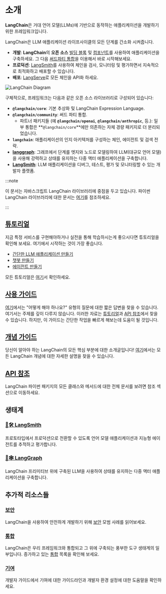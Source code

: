 # 소개

**LangChain**은 거대 언어 모델(LLMs)에 기반으로 동작하는 애플리케이션을 개발하기 위한 프레임워크입니다.

LangChain은 LLM 애플리케이션 라이프사이클의 모든 단계를 간소화 시켜줍니다.

- **개발**: **LangChain**의 **오픈 소스** [빌딩 블록](/docs/how_to/#langchain-expression-language-lcel) 및 [컴포넌트](/docs/how_to/)를 사용하여 애플리케이션을 구축하세요. 그 다음 [써드파티 통합](/docs/integrations/platforms/)을 이용해서 바로 시작해보세요.
- **프로덕션**: [LangSmith](/docs/langsmith/)를 사용하여 체인을 검사, 모니터링 및 평가하면서 지속적으로 최적화하고 배포할 수 있습니다.
- **배포**: [LangServe](https://www.langchain.com/langserve)로 모든 체인을 API화 하세요.

![LangChain Diagram](/img/langchain_stack_feb_2024.webp)

구체적으로, 프레임워크는 다음과 같은 오픈 소스 라이브러리로 구성되어 있습니다:

- **`@langchain/core`**: 기본 추상화 및 LangChain Expression Language.
- **`@langchain/community`**: 써드 파티 통합.
  - 파트너 패키지들 (예 **`@langchain/openai`**, **`@langchain/anthropic`**, 등.): 일부 통합은 **`@langchain/core`**에만 의존하는 자체 경량 패키지로 더 분리되었습니다.
- **`langchain`**: 애플리케이션의 인지 아키텍처를 구성하는 체인, 에이전트 및 검색 전략.
- **[langgraph](https://www.langchain.com/langserveh)**: 그래프에서 단계를 엣지와 노드로 모델링하여 LLM(대규모 언어 모델)을 사용해 강력하고 상태를 유지하는 다중 액터 애플리케이션을 구축합니다.
- **[LangSmith](/docs/langsmith)**: LLM 애플리케이션을 디버그, 테스트, 평가 및 모니터링할 수 있는 개발자 플랫폼.

:::note

이 문서는 자바스크립트 LangChain 라이브러리에 중점을 두고 있습니다. 파이썬 LangChain 라이브러리에 대한 문서는 [여기](https://python.langchain.com)를 참조하세요.

:::

## [튜토리얼](/docs/tutorials)

지금 특정 서비스를 구현해야하거나 실전을 통해 학습하시는게 좋으시다면 튜토리얼을 확인해 보세요. 여기에서 시작하는 것이 가장 좋습니다.

- [간단한 LLM 애플리케이션 만들기](/docs/tutorials/llm_chain)
- [챗봇 만들기](/docs/tutorials/chatbot)
- [에이전트 만들기](/docs/tutorials/agents)

모든 튜토리얼은 [여기](/docs/tutorials)서 확인하세요.

## [사용 가이드](/docs/how_to/)

[여기](/docs/how_to/)에서는 "어떻게 해야 하나요?" 유형의 질문에 대한 짧은 답변을 찾을 수 있습니다.
여기서는 주제를 깊이 다루지 않습니다. 이러한 자료는 [튜토리얼](/docs/tutorials)과 [API 참조](https://v02.api.js.langchain.com)에서 찾을 수 있습니다. 하지만, 이 가이드는 간단한 작업을 빠르게 해보는데 도움이 될 것입니다.

## [개념 가이드](/docs/concepts)

당신이 알아야 하는 LangChain의 모든 핵심 부분에 대한 소개글입니다! [여기](/docs/concepts)에서는 모든 LangChain 개념에 대한 자세한 설명을 찾을 수 있습니다.

## [API 참조](https://v02.api.js.langchain.com)

LangChain 파이썬 패키지의 모든 클래스와 메서드에 대한 전체 문서를 보려면 참조 섹션으로 이동하세요.

## 생태계

### [🦜🛠️ LangSmith](/docs/langsmith)

프로토타입에서 프로덕션으로 전환할 수 있도록 언어 모델 애플리케이션과 지능형 에이전트를 추적하고 평가합니다.

### [🦜🕸️ LangGraph](/docs/langgraph)

LangChain 프리미티브 위에 구축된 LLM을 사용하여 상태를 유지하는 다중 액터 애플리케이션을 구축합니다.

## 추가적 리소스들

### [보안](/docs/security)

LangChain을 사용하여 안전하게 개발하기 위해 [보안](/docs/security) 모범 사례를 읽어보세요.

### [통합](/docs/integrations/platforms/)

LangChain은 우리 프레임워크와 통합되고 그 위에 구축되는 풍부한 도구 생태계의 일부입니다. 증가하고 있는 [통합](/docs/integrations/platforms/) 목록을 확인해 보세요.

### [기여](/docs/contributing)

개발자 가이드에서 기여에 대한 가이드라인과 개발자 환경 설정에 대한 도움말을 확인하세요.